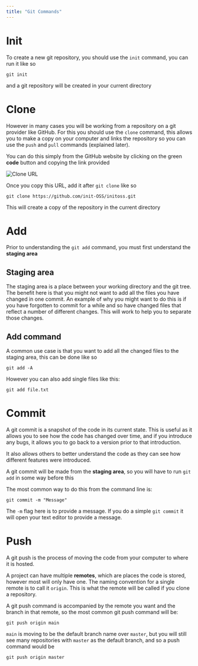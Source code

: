 ```yaml
---
title: "Git Commands"
---
```


# Init

To create a new git repository, you should use the `init` command, you can run
it like so

```shell
git init
```

and a git repository will be created in your current directory

# Clone

However in many cases you will be working from a repository on a git provider
like GitHub. For this you should use the `clone` command, this allows you to
make a copy on your computer and links the repository so you can use the `push`
and `pull` commands (explained later).

You can do this simply from the GitHub website by clicking on the green **code**
button and copying the link provided

![Clone URL](/img/learn_contribute/git/commands/clone.png "Getting the clone URL")

Once you copy this URL, add it after `git clone` like so

```shell
git clone https://github.com/init-OSS/initoss.git
```

This will create a copy of the repository in the current directory

# Add

Prior to understanding the `git add` command, you must first understand the
**staging area**

## Staging area

The staging area is a place between your working directory and the git tree. The
benefit here is that you might not want to add all the files you have changed in
one commit. An example of why you might want to do this is if you have forgotten
to commit for a while and so have changed files that reflect a number of
different changes. This will work to help you to separate those changes.

## Add command

A common use case is that you want to add all the changed files to the staging
area, this can be done like so

```shell
git add -A
```

However you can also add single files like this:

```shell
git add file.txt
```

# Commit

A git commit is a snapshot of the code in its current state. This is useful as
it allows you to see how the code has changed over time, and if you introduce
any bugs, it allows you to go back to a version prior to that introduction.

It also allows others to better understand the code as they can see how
different features were introduced.

A git commit will be made from the **staging area**, so you will have to run
`git add` in some way before this

The most common way to do this from the command line is:

```shell
git commit -m "Message"
```

The `-m` flag here is to provide a message. If you do a simple `git commit` it
will open your text editor to provide a message.

# Push

A git push is the process of moving the code from your computer to where it is
hosted.

A project can have multiple **remotes**, which are places the code is stored,
however most will only have one. The naming convention for a single remote is to
call it `origin`. This is what the remote will be called if you clone a
repository.

A git push command is accompanied by the remote you want and the branch in that
remote, so the most common git push command will be:

```shell
git push origin main
```

`main` is moving to be the default branch name over `master`, but you will still
see many repositories with `master` as the default branch, and so a push command
would be

```shell
git push origin master
```
